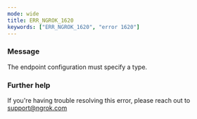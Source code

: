 ```yaml
---
mode: wide
title: ERR_NGROK_1620
keywords: ["ERR_NGROK_1620", "error 1620"]
---
```



### Message

The endpoint configuration must specify a type.

<ErrorDetails />

### Further help

If you're having trouble resolving this error, please reach out to [support@ngrok.com](mailto:support@ngrok.com?subject=Help%20with%20ERR_NGROK_1620)
